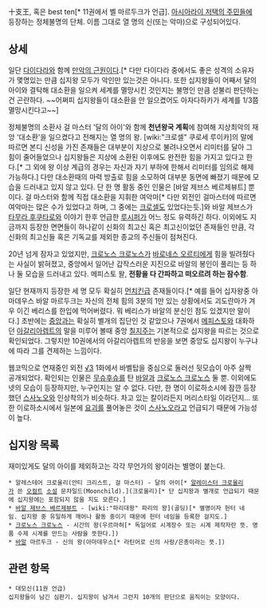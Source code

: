十支王, 혹은 best ten[* 11권에서 벨 마르두크가 언급]. [[아시아라이 저택의 주민들]]에 등장하는 정체불명의 단체. 이름 그대로 열 명의 신(또는 악마)으로 구성되어있다.

== 상세 ==
일단 [[다이다라]]와 함께 [[만악의 근원]]이다.[* 다만 다이다라 중에서도 좋은 성격의 소유자가 몇명있는 만큼 십지왕 모두가 악인만 있는것은 아니다. 또한 십지왕들이 어째서 달의 아이와 결탁해 대소환을 일으켜 세계를 멸망시킨 것인지는 불명인 만큼 섣불리 판단하는건 곤란하다. ~~어쩌피 십지왕들이 대소환을 안 일으켰어도 아자다하카가 세계를 1/3쯤 멸망시킨다고~~]

정체불명의 소환사 걸 마스터 '달의 아이'와 함께 '''천년왕국 계획'''에 참여해 지상최악의 재앙 '대소환'을 일으켰다고 전해지는 열 명의 왕. [wiki:"크로셀" 쿠로세 루이카]의 말에 따르면 본디 신성을 가진 존재들은 대부분이 지상으로 불려나오면서 리미터를 달아 그 힘이 줄어들었으나 십지왕들은 지상에 소환된 이후에도 완전한 힘을 가지고 있다고 한다.[* 그 외에 왕 이상 계급의 경우는 자신과 자기 부하에 한해서 리미터를 임의로 해제 가능하다.] 다만 대소환때의 마력 방출로 힘을 소모하여 대부분 동면에 빠졌기 때문에 모습을 드러내고 있지 않고 있다. 단 한 명 활동 중인 인물은 [바알 제브스 베르제뷰트] 뿐이다. 걸 마스터와 함께 직접 대소환을 지휘한 여악마[* 다만 외전인 걸마스터에 따르면 여악마는 많은 수가 있었다고 하며, 그 중에는 [[크로셀]]도 있었다는듯.]와 바알 제브스가 [[타무라 후쿠타로]]와 이야기 한후 언급한 [[루시퍼]]가 어느 정도 유력하긴 하다. 이외에도 지금까지 등장한 면면들이 하나같이 신화의 최고신 혹은 최고신이었던 존재들인 만큼, 각 신화의 최고신들 혹은 기독교를 제외한 종교의 주신들이 점쳐진다.

20년 넘게 잠자고 있었지만, [[크로노스 크로노스]]가 [[바로네스 오르티]]에게 힘을 빌려줬다는 사실이 밝혀졌고, 중앙에서 일어난 갑작스러운 지진으로 바알의 봉인이 풀리는 등 하나 둘 모습을 드러내고 있다. 메피스토 왈, '''전황을 다 간파하고 떠오르려 하는 잠수함'''.

일단 현재까지 등장한 세 명 모두 확실히 [[먼치킨]]급 존재들이다.[* 예를 들어 십자왕중 아마데우스 바알 마르두크는 자신의 전체 힘의 3분의 1만 있는 상황에서도 괴도란마가 겨우 이긴 베리스를 한입에 먹어버렸다. 뭐 베리스가 바알의 분신인 점도 있겠지만 말이다.] 초반에는 [[중앙]]과는 확실히 별개의 집단인 것 같았으나 7권에서 [[메피스토]]와 대화하던 [[아갈리아렙트]]의 말을 미루어 볼때 중앙 [[칠지주]]는 기본적으로 십지왕을 따르는 것으로 확인되었다. 그렇지만 10권에서의 아갈리아렙트의 반응을 보면 중앙도 십지왕이 누구냐에 따라 그를 견제하는 느낌이다.

웹코믹으로 연재중인 외전 [[√3]] 1화에서 바벨탑을 중심으로 둘러선 뒷모습이 아주 살짝 공개되었다. 확인되는 인물은 [[무슈후슈]]를 탄 [[바알]]과 [[크로노스 크로노스]] 둘 뿐. 이외에도 넷의 모습이 등장하지만, 누구인지는 알 수 없다. 다만, 한 명이 이로하소시에 잠깐 등장했던 [[스사노오]]와 인상착의가 비슷하다. 차고 있는 칼이라든지 머리스타일 이라던지... 또한 이로하소시에서 일본에 [[요괴]]를 풀어놓은 것이 [[스사노오]]라고 언급되기 때문에 가능성이 높다.

== 십지왕 목록 ==
재미있게도 달의 아이를 제외하고는 각각 무언가의 왕이라는 별명이 붙는다.

 * 알레스테어 크로울리(안티 크리스트, 걸 마스터) - 달의 아이[* [[알레이스터 크로울리]]가 쓴 [[오컬트]] [[소설]] 문차일드(Moonchild).](크로울리)[* 단 십지왕과 별개로 언급되기 때문에 십지왕에는 포함되지 않을 지도 모른다.]
 * [[바알 제브스 베르제뷰트]] - [wiki:"파리대왕" 파리의 왕](골딩)[* 별명이자 헌터 네임. 십지왕 중 유일하게 깨어나 활동 중이기 때문에 헌터 네임을 등록한 걸지도.]
 * [[크로노스 크로노스]] - 시간의 왕(우르마허[* 독일어로 시계장수 또는 시계 제작자란 뜻. 명품 수제 시계를 만드는 사람을 뜻한다.])
 * [[바알]] 마르두크 - 신의 왕(아마데우스[* 라틴어로 신의 사랑/은총이라는 뜻.])

== 관련 항목 ==
 * 대모신(11권 언급)
 십지왕들이 남긴 심판기. 십지왕이 남겨서 그런지 10개의 판단으로 움직이는 모양이다.
